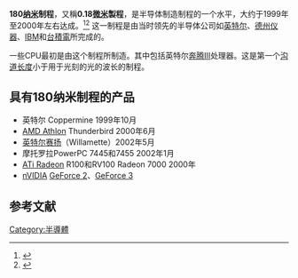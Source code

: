 {{半導體製程}}

'''180[[纳米|纳米]]制程'''，又稱'''0.18[[微米|微米]]製程'''，是半导体制造制程的一个水平，大约于1999年至2000年左右达成。<ref>{{cite web |last=Mueller |first=S |title=Microprocessors from 1971 to the Present |publisher=informIT |date=2006-07-21 |url=http://www.informit.com/articles/article.aspx?p=482324&seqNum=2 |accessdate=2012-05-11 |archiveurl=https://www.webcitation.org/6Y5hNxktm?url=http://www.informit.com/articles/article.aspx?p=482324 |archivedate=2015-04-27 |deadurl=no }}</ref><ref>{{cite web |last=Myslewski |first=R |title=Happy 40th birthday, Intel 4004! |publisher=TheRegister |date=2011-11-15 |url=http://www.theregister.co.uk/Print/2011/11/15/the_first_forty_years_of_intel_microprocessors/ |accessdate=2015-04-19 |archiveurl=https://www.webcitation.org/6Y5hOU9KX?url=http://www.theregister.co.uk/Print/2011/11/15/the_first_forty_years_of_intel_microprocessors/ |archivedate=2015-04-27 |deadurl=no }}</ref> 这一制程是由当时领先的半导体公司如[[英特尔|英特尔]]、[[德州仪器|德州仪器]]、[[IBM|IBM]]和[[台灣積體電路製造公司|台積電]]所完成的。

一些CPU最初是由这个制程所制造。其中包括英特尔[[Pentium_III|奔腾III]]处理器。这是第一个[[沟道长度|沟道长度]]小于用于光刻的光的波长的制程。

==具有180纳米制程的产品==
* 英特尔 Coppermine 1999年10月
* [[AMD_Athlon|AMD Athlon]] Thunderbird 2000年6月
* [[Celeron|英特尔赛扬]]（Willamette）2002年5月
* 摩托罗拉PowerPC 7445和7455 2002年1月
* [[Radeon|ATi Radeon]] R100和RV100 Radeon 7000 2000年
* [[nVIDIA|nVIDIA]] [[GeForce_2|GeForce 2]]、[[GeForce_3|GeForce 3]]

==参考文献==
{{reflist}}

{{Sequence|
prev=[[250纳米制程|250纳米制程]]|
next=[[130纳米制程|130纳米制程]]|
list=[[半导体器件制造|半导体器件制造]]制程
}}

[[Category:半導體|Category:半導體]]